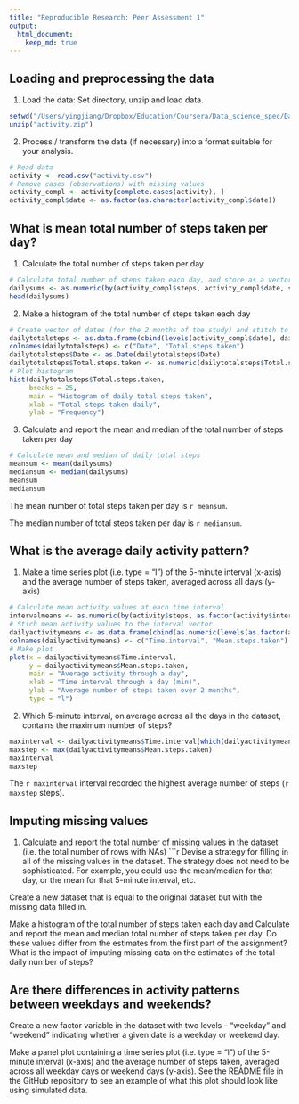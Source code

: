 ```yaml
---
title: "Reproducible Research: Peer Assessment 1"
output: 
  html_document:
    keep_md: true
---
```



## Loading and preprocessing the data

1. Load the data: Set directory, unzip and load data.
```r
setwd("/Users/yingjiang/Dropbox/Education/Coursera/Data_science_spec/Data_science_C5/Projects/RepData_PeerAssessment1")
unzip("activity.zip")
```

2. Process / transform the data (if necessary) into a format suitable for your analysis.
```r
# Read data
activity <- read.csv("activity.csv")
# Remove cases (observations) with missing values
activity_compl <- activity[complete.cases(activity), ]
activity_compl$date <- as.factor(as.character(activity_compl$date))
```


## What is mean total number of steps taken per day?

1. Calculate the total number of steps taken per day
```r
# Calculate total number of steps taken each day, and store as a vector element.
dailysums <- as.numeric(by(activity_compl$steps, activity_compl$date, sum))
head(dailysums)
```

2. Make a histogram of the total number of steps taken each day
```r
# Create vector of dates (for the 2 months of the study) and stitch to the daily total steps data. Transform into plotting-ready data.
dailytotalsteps <- as.data.frame(cbind(levels(activity_compl$date), dailysums), stringsAsFactors = F)
colnames(dailytotalsteps) <- c("Date", "Total.steps.taken")
dailytotalsteps$Date <- as.Date(dailytotalsteps$Date)
dailytotalsteps$Total.steps.taken <- as.numeric(dailytotalsteps$Total.steps.taken)
# Plot histogram
hist(dailytotalsteps$Total.steps.taken,
     breaks = 25,
     main = "Histogram of daily total steps taken",
     xlab = "Total steps taken daily",
     ylab = "Frequency")
```

3. Calculate and report the mean and median of the total number of steps taken per day
```r
# Calculate mean and median of daily total steps
meansum <- mean(dailysums)
mediansum <- median(dailysums)
meansum
mediansum
```
The mean number of total steps taken per day is `r meansum`.

The median number of total steps taken per day is `r mediansum`.


## What is the average daily activity pattern?

1. Make a time series plot (i.e. type = "l") of the 5-minute interval (x-axis) and the average number of steps taken, averaged across all days (y-axis)
```r
# Calculate mean activity values at each time interval.
intervalmeans <- as.numeric(by(activity$steps, as.factor(activity$interval), mean, na.rm = TRUE))
# Stich mean activity values to the interval vector.
dailyactivitymeans <- as.data.frame(cbind(as.numeric(levels(as.factor(activity$interval))), intervalmeans), stringsAsFactors = F)
colnames(dailyactivitymeans) <- c("Time.interval", "Mean.steps.taken")
# Make plot
plot(x = dailyactivitymeans$Time.interval,
     y = dailyactivitymeans$Mean.steps.taken,
     main = "Average activity through a day",
     xlab = "Time interval through a day (min)",
     ylab = "Average number of steps taken over 2 months",
     type = "l")
```

2. Which 5-minute interval, on average across all the days in the dataset, contains the maximum number of steps?
```r
maxinterval <- dailyactivitymeans$Time.interval[which(dailyactivitymeans$Mean.steps.taken == max(dailyactivitymeans$Mean.steps.taken))]
maxstep <- max(dailyactivitymeans$Mean.steps.taken)
maxinterval
maxstep
```
The `r maxinterval` interval recorded the highest average number of steps (`r maxstep` steps).


## Imputing missing values

1. Calculate and report the total number of missing values in the dataset (i.e. the total number of rows with NAs)
```r


Devise a strategy for filling in all of the missing values in the dataset. The strategy does not need to be sophisticated. For example, you could use the mean/median for that day, or the mean for that 5-minute interval, etc.

Create a new dataset that is equal to the original dataset but with the missing data filled in.

Make a histogram of the total number of steps taken each day and Calculate and report the mean and median total number of steps taken per day. Do these values differ from the estimates from the first part of the assignment? What is the impact of imputing missing data on the estimates of the total daily number of steps?

## Are there differences in activity patterns between weekdays and weekends?

Create a new factor variable in the dataset with two levels – “weekday” and “weekend” indicating whether a given date is a weekday or weekend day.

Make a panel plot containing a time series plot (i.e. type = "l") of the 5-minute interval (x-axis) and the average number of steps taken, averaged across all weekday days or weekend days (y-axis). See the README file in the GitHub repository to see an example of what this plot should look like using simulated data.
